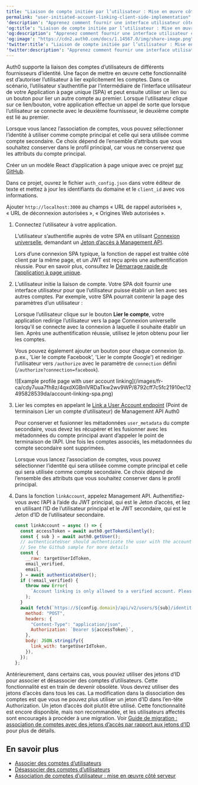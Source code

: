 ```yaml
---
title: "Liaison de compte initiée par l’utilisateur : Mise en œuvre côté client"
permalink: "user-initiated-account-linking-client-side-implementation"
'description': "Apprenez comment fournir une interface utilisateur côté client qui permet aux utilisateurs de s’authentifier à leurs autres comptes et de les lier à leur compte principal au moyen d’un SPA."
'og:title': "Liaison de compte initiée par l’utilisateur : Mise en œuvre côté client"
'og:description': "Apprenez comment fournir une interface utilisateur côté client qui permet aux utilisateurs de s’authentifier à leurs autres comptes et de les lier à leur compte principal au moyen d’un SPA."
'og:image': "https://cdn2.auth0.com/docs/1.14567.0/img/share-image.png"
'twitter:title': "Liaison de compte initiée par l’utilisateur : Mise en œuvre côté client"
'twitter:description': "Apprenez comment fournir une interface utilisateur côté client qui permet aux utilisateurs de s’authentifier à leurs autres comptes et de les lier à leur compte principal au moyen d’un SPA."
---
```


Auth0 supporte la liaison des comptes d’utilisateurs de différents fournisseurs d’identité. Une façon de mettre en œuvre cette fonctionnalité est d’autoriser l’utilisateur à lier explicitement les comptes. Dans ce scénario, l’utilisateur s’authentifie par l’intermédiaire de l’interface utilisateur de votre Application à page unique (SPA) et peut ensuite utiliser un lien ou un bouton pour lier un autre compte au premier. Lorsque l’utilisateur clique sur ce lien/bouton, votre application effectue un appel de sorte que lorsque l’utilisateur se connecte avec le deuxième fournisseur, le deuxième compte est lié au premier.

Lorsque vous lancez l’association de comptes, vous pouvez sélectionner l’identité à utiliser comme compte principal et celle qui sera utilisée comme compte secondaire. Ce choix dépend de l’ensemble d’attributs que vous souhaitez conserver dans le profil principal, car vous ne conserverez que les attributs du compte principal.

Créer un un modèle React d’application à page unique avec ce projet [sur GitHub](https://github.com/auth0-samples/auth0-link-accounts-sample/tree/master/SPA).

Dans ce projet, ouvrez le fichier `auth_config.json` dans votre éditeur de texte et mettez à jour les identifiants du domaine et le `client_id` avec vos informations.

Ajouter `http://localhost:3000` au champs « URL de rappel autorisées », « URL de déconnexion autorisées », « Origines Web autorisées ».

1. Connectez l’utilisateur à votre application.

   L’utilisateur s’authentifie auprès de votre SPA en utilisant [Connexion universelle](/docs/fr-ca/authenticate/login/auth0-universal-login), demandant un [Jeton d’accès à Management API](/docs/fr-ca/api/management/v2/get-access-tokens-for-spas).

   Lors d’une connexion SPA typique, la fonction de rappel est traitée côté client par la même page, et un JWT est reçu après une authentification réussie. Pour en savoir plus, consultez le [Démarrage rapide de l’application à page unique](/docs/fr-ca/quickstart/spa).
2. L’utilisateur initie la liaison de compte. Votre SPA doit fournir une interface utilisateur pour que l’utilisateur puisse établir un lien avec ses autres comptes. Par exemple, votre SPA pourrait contenir la page des paramètres d’un utilisateur :

   Lorsque l’utilisateur clique sur le bouton **Lier le compte**, votre application redirige l’utilisateur vers la page Connexion universelle lorsqu’il se connecte avec la connexion à laquelle il souhaite établir un lien. Après une authentification réussie, utilisez le jeton obtenu pour lier les comptes.

   Vous pouvez également ajouter un bouton pour chaque connexion (p. p.ex., 'Lier le compte Facebook', 'Lier le compte Google') et rediriger l’utilisateur vers `/authorize` avec le paramètre de `connection` défini (`/authorize?connection=facebook`).

   <Frame>![Example profile page with user account linking](/images/fr-ca/cdy7uua7fh8z/4qxdXGBnlVRDaTkw2wv9WP/8792cff7c5fc21910ec12495828539da/account-linking-spa.png)</Frame>

3. Lier les comptes en appelant le [Link a User Account endpoint](/docs/fr-ca/api/v2#!/Users/post_identities)  (Point de terminaison Lier un compte d’utilisateur) de Management API Auth0

   <Warning>

   Pour conserver et fusionner les métadonnées `user_metadata` du compte secondaire, vous devez les récupérer et les fusionner avec les métadonnées du compte principal avant d’appeler le point de terminaison de l’API. Une fois les comptes associés, les métadonnées du compte secondaire sont supprimées.

   Lorsque vous lancez l’association de comptes, vous pouvez sélectionner l’identité qui sera utilisée comme compte principal et celle qui sera utilisée comme compte secondaire. Ce choix dépend de l’ensemble des attributs que vous souhaitez conserver dans le profil principal.

   </Warning>

4. Dans la fonction `linkAccount`, appelez Management API. Authentifiez-vous avec l’API à l’aide du JWT principal, qui est le Jeton d’accès, et liez en utilisant l’ID de l’utilisateur principal et le JWT secondaire, qui est le Jeton d’ID de l’utilisateur secondaire.

   ```javascript lines expandable
   const linkAccount = async () => {
     const accessToken = await auth0.getTokenSilently();
     const { sub } = await auth0.getUser();
     // authenticateUser should authenticate the user with the account to be linked
     // See the Github sample for more details
     const {
       __raw: targetUserIdToken,
       email_verified,
       email,
     } = await authenticateUser();
     if (!email_verified) {
       throw new Error(
         `Account linking is only allowed to a verified account. Please verify your email ${email}.`
       );
     }
     await fetch(`https://${config.domain}/api/v2/users/${sub}/identities`, {
       method: "POST",
       headers: {
         "Content-Type": "application/json",
         Authorization: `Bearer ${accessToken}`,
       },
       body: JSON.stringify({
         link_with: targetUserIdToken,
       }),
     });
   };
   ```

   

   

<Card title="Association de comptes : jetons d’accès par rapport aux jetons d’ID">

Antérieurement, dans certains cas, vous pouviez utiliser des jetons d’ID pour associer et désassocier des comptes d’utilisateurs. Cette fonctionnalité est en train de devenir obsolète. Vous devrez utiliser des jetons d’accès dans tous les cas. La modification dans la dissociation des comptes est que vous ne pouvez plus utiliser un jeton d’ID dans l’en-tête Authorization. Un jeton d’accès doit plutôt être utilisé. Cette fonctionnalité est encore disponible, mais non recommandée, et les utilisateurs affectés sont encouragés à procéder à une migration. Voir [Guide de migration : association de comptes avec des jetons d’accès par rapport aux jetons d’ID](/docs/fr-ca/troubleshoot/product-lifecycle/past-migrations/link-user-accounts-with-access-tokens-migration) pour plus de détails.

</Card>

## En savoir plus

* [Associer des comptes d’utilisateurs](/docs/fr-ca/manage-users/user-accounts/user-account-linking/link-user-accounts)
* [Désassocier des comptes d’utilisateurs](/docs/fr-ca/manage-users/user-accounts/user-account-linking/unlink-user-accounts)
* [Association de comptes d’utilisateur : mise en œuvre côté serveur](/docs/fr-ca/manage-users/user-accounts/user-account-linking/suggested-account-linking-server-side-implementation)